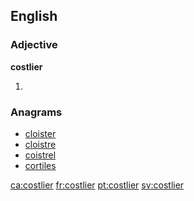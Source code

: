 ==English==

===Adjective===
'''costlier'''

# {{en-comparative of|costly}}

===Anagrams===
* [[cloister#English|cloister]]
* [[cloistre#English|cloistre]]
* [[coistrel#English|coistrel]]
* [[cortiles#English|cortiles]]

[[ca:costlier]]
[[fr:costlier]]
[[pt:costlier]]
[[sv:costlier]]